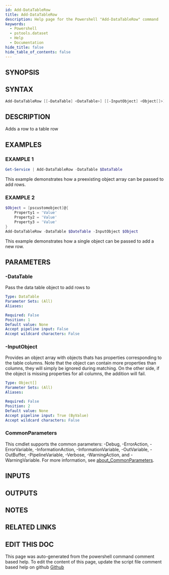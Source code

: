 ```yaml
---
id: Add-DataTableRow
title: Add-DataTableRow
description: Help page for the Powershell "Add-DataTableRow" command
keywords:
  - Powershell
  - pstools.dataset
  - Help
  - Documentation
hide_title: false
hide_table_of_contents: false
---
```


## SYNOPSIS

## SYNTAX

```powershell
Add-DataTableRow [[-DataTable] <DataTable>] [[-InputObject] <Object[]>] [<CommonParameters>]
```

## DESCRIPTION

Adds a row to a table row

## EXAMPLES

### EXAMPLE 1

```powershell
Get-Service | Add-DataTableRow -DataTable $DataTable
```

This example demonstrates how a preexisting object array
can be passed to add rows.

### EXAMPLE 2

```powershell
$Object = [pscustomobject]@{
    Property1 = 'Value'
    Property2 = 'Value'
    Property3 = 'Value'
}
Add-DataTableRow -DataTable $DateTable -InputObject $Object
```

This example demonstrates how a single object can be passed to add a new row.

## PARAMETERS

### -DataTable

Pass the data table object to add rows to

```yaml
Type: DataTable
Parameter Sets: (All)
Aliases:

Required: False
Position: 1
Default value: None
Accept pipeline input: False
Accept wildcard characters: False
```

### -InputObject

Provides an object array with objects thats 
has properties corresponding to the table columns. 
Note that the object can contain more properties 
than columns, they will simply be ignored during 
matching.
On the other side, if the object is missing
properties for all columns, the addition will fail.

```yaml
Type: Object[]
Parameter Sets: (All)
Aliases:

Required: False
Position: 2
Default value: None
Accept pipeline input: True (ByValue)
Accept wildcard characters: False
```

### CommonParameters

This cmdlet supports the common parameters: -Debug, -ErrorAction, -ErrorVariable, -InformationAction, -InformationVariable, -OutVariable, -OutBuffer, -PipelineVariable, -Verbose, -WarningAction, and -WarningVariable. For more information, see [about_CommonParameters](http://go.microsoft.com/fwlink/?LinkID=113216).

## INPUTS

## OUTPUTS

## NOTES

## RELATED LINKS

## EDIT THIS DOC 

This page was auto-generated from the powershell command comment based help. To edit the content of this page, update the script file comment based help on github [Github](https://github.com/hanpq/pstools.dataset)
